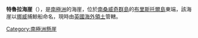{{coord|59|2|S|26|31|W|display=title}}

'''特魯拉海崖'''（{{lang-en|Trulla Bluff}}），是[[南極洲|南極洲]]的海崖，位於[[南桑威奇群島|南桑威奇群島]]的[[布里斯托爾島|布里斯托爾島]]東端，該海崖以[[挪威|挪威]]捕鯨船命名，現時由[[英國海外領土|英國海外領土]]管轄。

[[Category:南極洲懸崖|Category:南極洲懸崖]]


{{Antarctica-geo-stub}}